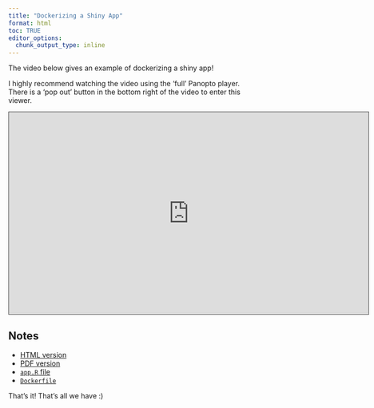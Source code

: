 ```yaml
---
title: "Dockerizing a Shiny App"
format: html
toc: TRUE
editor_options: 
  chunk_output_type: inline
---
```


The video below gives an example of dockerizing a shiny app!

I highly recommend watching the video using the 'full' Panopto player. There is a 'pop out' button in the bottom right of the video to enter this viewer.

```{=html}
<iframe src="https://ncsu.hosted.panopto.com/Panopto/Pages/Embed.aspx?id=3fb949f4-2d02-43f8-8eb9-b22e013455cf&autoplay=false&offerviewer=true&showtitle=true&showbrand=true&captions=false&interactivity=all" height="405" width="720" style="border: 1px solid #464646;" allowfullscreen allow="autoplay" aria-label="Panopto Embedded Video Player" aria-description="58-Dockerizing_Shiny_Apps" ></iframe>
```

## Notes

- <a href = "58-Dockerizing_Shiny.html" target = "_blank">HTML version</a>
- <a href = "PDFs/58-Dockerizing_Shiny.pdf" target = "_blank">PDF version</a>
- <a href = "docker_shiny/app.R" target = "download">`app.R` file</a>
- <a href = "docker_shiny/Dockerfile" target = "download">`Dockerfile`</a>

That's it! That's all we have :)